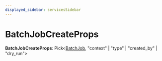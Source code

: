 ```yaml
---
displayed_sidebar: servicesSidebar
---
```



# BatchJobCreateProps

 **BatchJobCreateProps**: Pick&#60;[BatchJob](../classes/services.BatchJob.mdx), "context" \| "type" \| "created_by" \| "dry_run"&#62;
